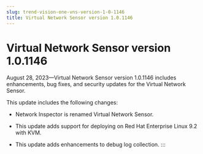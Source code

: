 ```yaml
---
slug: trend-vision-one-vns-version-1-0-1146
title: Virtual Network Sensor version 1.0.1146
---
```

# Virtual Network Sensor version 1.0.1146

August 28, 2023—Virtual Network Sensor version 1.0.1146 includes enhancements, bug fixes, and security updates for the Virtual Network Sensor.

This update includes the following changes:

- Network Inspector is renamed Virtual Network Sensor.

- This update adds support for deploying on Red Hat Enterprise Linux 9.2 with KVM.

- This update adds enhancements to debug log collection.
:::
